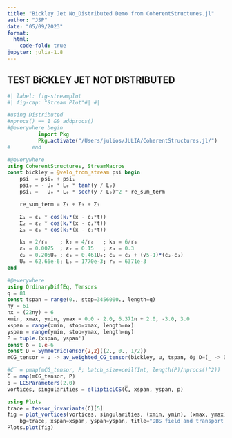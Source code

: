 ```yaml
---
title: "Bickley Jet No_Distributed Demo from CoherentStructures.jl"
author: "JSP"
date: "05/09/2023"
format:
  html:
    code-fold: true
jupyter: julia-1.8
---
```

## TEST BiCKLEY JET NOT DISTRIBUTED

```julia
#| label: fig-streamplot
#| fig-cap: "Stream Plot"#| #| 

#using Distributed
#nprocs() == 1 && addprocs()
#@everywhere begin
          import Pkg
          Pkg.activate("/Users/julios/JULIA/CoherentStructures.jl/")
#       end

#@everywhere 
using CoherentStructures, StreamMacros
const bickley = @velo_from_stream psi begin
    psi  = psi₀ + psi₁
    psi₀ = - U₀ * L₀ * tanh(y / L₀)
    psi₁ =   U₀ * L₀ * sech(y / L₀)^2 * re_sum_term

    re_sum_term = Σ₁ + Σ₂ + Σ₃

    Σ₁ = ε₁ * cos(k₁*(x - c₁*t))
    Σ₂ = ε₂ * cos(k₂*(x - c₂*t))
    Σ₃ = ε₃ * cos(k₃*(x - c₃*t))

    k₁ = 2/r₀    ; k₂ = 4/r₀   ; k₃ = 6/r₀
    ε₁ = 0.0075  ; ε₂ = 0.15   ; ε₃ = 0.3
    c₂ = 0.205U₀ ; c₃ = 0.461U₀; c₁ = c₃ + (√5-1)*(c₂-c₃)
    U₀ = 62.66e-6; L₀ = 1770e-3; r₀ = 6371e-3
end

#@everywhere 
using OrdinaryDiffEq, Tensors
q = 81
const tspan = range(0., stop=3456000., length=q)
ny = 61
nx = (22ny) ÷ 6
xmin, xmax, ymin, ymax = 0.0 - 2.0, 6.371π + 2.0, -3.0, 3.0
xspan = range(xmin, stop=xmax, length=nx)
yspan = range(ymin, stop=ymax, length=ny)
P = tuple.(xspan, yspan')
const δ = 1.e-6
const D = SymmetricTensor{2,2}((2., 0., 1/2))
mCG_tensor = u -> av_weighted_CG_tensor(bickley, u, tspan, δ; D=(_ -> D), tolerance=1e-6, solver=Tsit5())

#C̅ = pmap(mCG_tensor, P; batch_size=ceil(Int, length(P)/nprocs()^2))
C̅ = map(mCG_tensor, P)
p = LCSParameters(2.0)
vortices, singularities = ellipticLCS(C̅, xspan, yspan, p)

using Plots
trace = tensor_invariants(C̅)[5]
fig = plot_vortices(vortices, singularities, (xmin, ymin), (xmax, ymax);
    bg=trace, xspan=xspan, yspan=yspan, title="DBS field and transport barriers", showlabel=false)
Plots.plot(fig)

```
